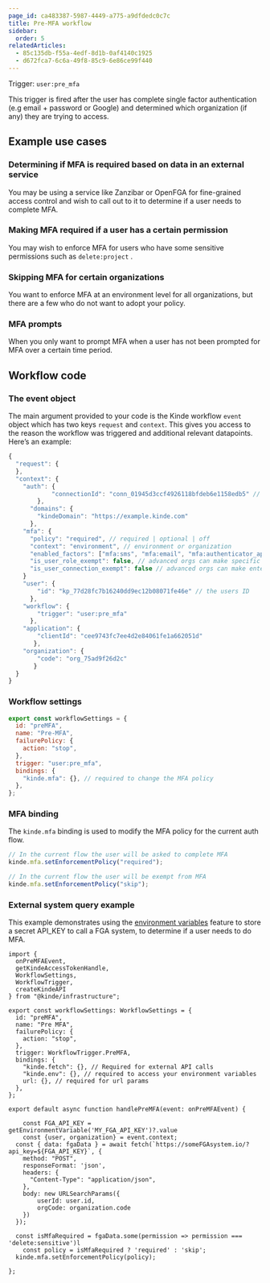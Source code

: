 ```yaml
---
page_id: ca483387-5987-4449-a775-a9dfdedc0c7c
title: Pre-MFA workflow
sidebar:
  order: 5
relatedArticles:
  - 85c135db-f55a-4edf-8d1b-0af4140c1925
  - d672fca7-6c6a-49f8-85c9-6e86ce99f440
---
```


Trigger: `user:pre_mfa`

This trigger is fired after the user has complete single factor authentication (e.g email + password or Google) and determined which organization (if any) they are trying to access. 

## Example use cases

### Determining if MFA is required based on data in an external service

You may be using a service like Zanzibar or OpenFGA for fine-grained access control and wish to call out to it to determine if a user needs to complete MFA.

### Making MFA required if a user has a certain permission

You may wish to enforce MFA for users who have some sensitive permissions such as `delete:project` .

### Skipping MFA for certain organizations

You want to enforce MFA at an environment level for all organizations, but there are a few who do not want to adopt your policy.

### MFA prompts

When you only want to prompt MFA when a user has not been prompted for MFA over a certain time period.

## Workflow code

### The event object

The main argument provided to your code is the Kinde workflow `event` object which has two keys `request` and `context`. This gives you access to the reason the workflow was triggered and additional relevant datapoints. Here’s an example:

```jsx
{
  "request": {
  },
  "context": {
    "auth": {
			"connectionId": "conn_01945d3ccf4926118bfdeb6e1158edb5" // connection ID the user auth'd with
		},
	  "domains": {
	    "kindeDomain": "https://example.kinde.com"
	  },
    "mfa": {
      "policy": "required", // required | optional | off
      "context": "environment", // environment or organization
      "enabled_factors": ["mfa:sms", "mfa:email", "mfa:authenticator_app"], // factors you have enabled for this context
      "is_user_role_exempt": false, // advanced orgs can make specific roles exempt from MFA
      "is_user_connection_exempt": false // advanced orgs can make enterprise connections exempt from MFA
    }
    "user": { 
	    "id": "kp_77d28fc7b16240dd9ec12b08071fe46e" // the users ID
	  },
    "workflow": {
	    "trigger": "user:pre_mfa"
	  },
    "application": {
	    "clientId": "cee9743fc7ee4d2e84061fe1a662051d"
	   },
    "organization": {
	    "code": "org_75ad9f26d2c"
	   }
  }
}
```

### Workflow settings

```jsx
export const workflowSettings = {
  id: "preMFA",
  name: "Pre-MFA",
  failurePolicy: {
    action: "stop",
  },
  trigger: "user:pre_mfa",
  bindings: {
    "kinde.mfa": {}, // required to change the MFA policy
  },
};
```

### MFA binding

The `kinde.mfa` binding is used to modify the MFA policy for the current auth flow.

```jsx
// In the current flow the user will be asked to complete MFA
kinde.mfa.setEnforcementPolicy("required");

// In the current flow the user will be exempt from MFA
kinde.mfa.setEnforcementPolicy("skip");
```

### External system query example

This example demonstrates using the [environment variables](https://docs.kinde.com/build/env-variables/add-manage-env-variables/) feature to store a secret API_KEY to call a FGA system, to determine if a user needs to do MFA.

```tsx
import {
  onPreMFAEvent,
  getKindeAccessTokenHandle,
  WorkflowSettings,
  WorkflowTrigger,
  createKindeAPI
} from "@kinde/infrastructure";

export const workflowSettings: WorkflowSettings = {
  id: "preMFA",
  name: "Pre MFA",
  failurePolicy: {
    action: "stop",
  },
  trigger: WorkflowTrigger.PreMFA,
  bindings: {
    "kinde.fetch": {}, // Required for external API calls
    "kinde.env": {}, // required to access your environment variables
    url: {}, // required for url params
  },
};

export default async function handlePreMFA(event: onPreMFAEvent) {

	const FGA_API_KEY = getEnvironmentVariable('MY_FGA_API_KEY')?.value
	const {user, organization} = event.context;
  const { data: fgaData } = await fetch(`https://someFGAsystem.io/?api_key=${FGA_API_KEY}`, {
    method: "POST",
    responseFormat: 'json',
    headers: {
      "Content-Type": "application/json",
    },
    body: new URLSearchParams({
	    userId: user.id,
	    orgCode: organization.code
    })
  });
  
  const isMfaRequired = fgaData.some(permission => permission === 'delete:sensitive')l
	const policy = isMfaRequired ? 'required' : 'skip';
  kinde.mfa.setEnforcementPolicy(policy);
   
};
  
```
